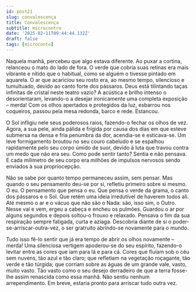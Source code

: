 ```yaml
---
id: post21
slug: convalescença
title: Convalescença
subtitle: microcontro
date: '2025-02-11T09:44:44.132Z'
draft: false
tags: [microconto]
---
```

Naquela manhã, percebeu que algo estava diferente. 
Ao puxar a cortina, relanceou o mato do lado de fora. O verde 
que cobria suas retinas era mais vibrante e nítido que o habitual, 
como se alguém o tivesse pintado em aquarela. O ar que acariciou 
seu rosto era, ao mesmo tempo, silencioso e tumultuado, devido ao 
canto forte dos pássaros. Deus está tilintando taças infinitas de cristal
neste teatro vazio? A acústica e brilho intenso o desorientaram,
levando-o a desejar ironicamente uma completa exposição – merda! 
Com os olhos apertados e protegidos da luz, esbarrou nos 
coqueiros, passou pela mesa redonda, barco e rede. Estancou.

O Sol infligiu nele seus poderosos raios, fazendo-o fechar os olhos de vez. 
Agora, a sua pele, ainda pálida e frígida por causa dos 
dias em que esteve submersa na densa e fria penumbra da dor, acendia-se e esticava-se. 
Um leve formigamento broutou no seu couro cabeludo e se espalhou rapidamente
pelo seu corpo úmido de suor, devido à luta que travou contra um medo que
não era seu. Como pode sentir tanto? Sentia e não pensava. 
E cada milímetro de seu corpo era milhões de impulsos 
nervosos sendo enviados à sua propriocepção. 

Não se sabe por quanto tempo permaneceu assim, sem pensar.
Mas quando o seu pensamento deu-se por si, refletiu primeiro sobre si mesmo. 
O eu. O pensamento que pensa o eu. Que pensa o verde da grama, 
o canto dos pássaros e o Sol. Que retém uma ideia irredutível de haverem todos ali. 
Até mesmo o ar e o vácuo que não são o Nada: são, isso sim, o Outro. 
Nesse vai e vem, ergeu a cabeça e encheu os pulmões. 
Guardou o ar por alguns segundos e depois soltou-o frouxo e relaxado.
Pensava o fim da sua respiração sempre fatigada, curta e aziaga. Descobria 
diante de si o poder-se-arriscar-outra-vez, o ser gratruito abrindo-se novamente
para o mundo.

Tudo isso fê-lo sentir que já era tempo de abrir os olhos novamente – merda! 
Uma silenciosa vertigem apoderou-se do seu espírito, 
fazendo-o levitar entre as cores que iam para lá e para cá. 
Cores que fluíam sob o céu sem nuvens, tão azul e tão claro; que refletiam na
vegetação roçagante, tão verde e tão túrgida; que
corriam sobre as águas de um grande vale, vasto, muito vasto. 
Tão vasto como o seu desejo derradeiro de que a terra fosse-lhe assim 
renascida como essa manhã. Não sentiu nenhum arrependimento.
Em breve, estaria pronto para arriscar tudo outra vez.